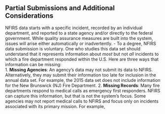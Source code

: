 ## Partial Submissions and Additional Considerations

NFIRS data starts with a specific incident, recorded by an individual
department, and reported to a state agency and/or directly to the federal
government. While quality assurance measures are built into the system, issues
will arise either automatically or inadvertently.
- 
To a degree, NFIRS data submission is voluntary. One who studies this data set 
should understand that it represents information about _most_ but not _all_ 
incidents to which a fire department responded within the U.S. 
Here are three ways that information can be missing:  
1. **Missing Agencies**: An agency's data may not submit its data to NFIRS. 
Alternatively, they may submit their information too late for inclusion in the 
annual data set. For example, the 2015 data set does not include information for
the New Brunswick (NJ) Fire Department.
2. **Missing Records**: Many fire departments respond to medical calls as
emergency first responders. NFIRS can capture this information, but that is not
the system's focus. Some agencies may not report medical calls to NFIRS and
focus only on incidents associated with its primary mission. For example,